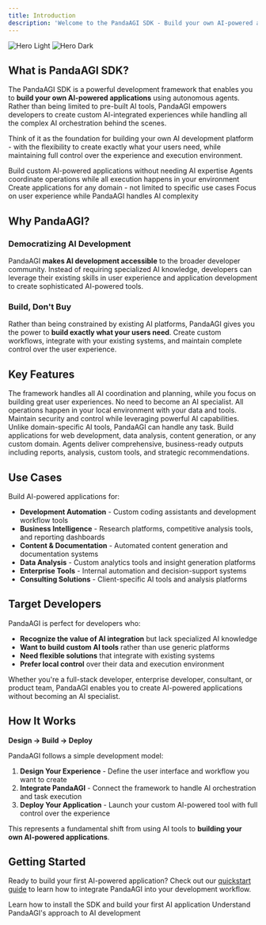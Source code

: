 ```yaml
---
title: Introduction
description: 'Welcome to the PandaAGI SDK - Build your own AI-powered applications with autonomous agents'
---
```


<img
  className="block dark:hidden"
  src="/images/panda_agi_hero.png"
  alt="Hero Light"
/>
<img
  className="hidden dark:block"
  src="/images/panda_agi_hero.png"
  alt="Hero Dark"
/>

## What is PandaAGI SDK?

The PandaAGI SDK is a powerful development framework that enables you to **build your own AI-powered applications** using autonomous agents. Rather than being limited to pre-built AI tools, PandaAGI empowers developers to create custom AI-integrated experiences while handling all the complex AI orchestration behind the scenes.

Think of it as the foundation for building your own AI development platform - with the flexibility to create exactly what your users need, while maintaining full control over the experience and execution environment.

<CardGroup cols={2}>
  <Card
    title="Development Framework"
    icon="hammer"
  >
    Build custom AI-powered applications without needing AI expertise
  </Card>
  <Card
    title="Local Orchestration"
    icon="server"
  >
    Agents coordinate operations while all execution happens in your environment
  </Card>
  <Card
    title="Universal Capability"
    icon="infinity"
  >
    Create applications for any domain - not limited to specific use cases
  </Card>
  <Card
    title="Developer-First"
    icon="code"
  >
    Focus on user experience while PandaAGI handles AI complexity
  </Card>
</CardGroup>

## Why PandaAGI?

### Democratizing AI Development

PandaAGI **makes AI development accessible** to the broader developer community. Instead of requiring specialized AI knowledge, developers can leverage their existing skills in user experience and application development to create sophisticated AI-powered tools.

### Build, Don't Buy

Rather than being constrained by existing AI platforms, PandaAGI gives you the power to **build exactly what your users need**. Create custom workflows, integrate with your existing systems, and maintain complete control over the user experience.

## Key Features

<AccordionGroup>
  <Accordion title="AI Orchestration Without Complexity">
    The framework handles all AI coordination and planning, while you focus on building great user experiences. No need to become an AI specialist.
  </Accordion>

  <Accordion title="Local Execution Environment">
    All operations happen in your local environment with your data and tools. Maintain security and control while leveraging powerful AI capabilities.
  </Accordion>

  <Accordion title="Universal Tool Framework">
    Unlike domain-specific AI tools, PandaAGI can handle any task. Build applications for web development, data analysis, content generation, or any custom domain.
  </Accordion>

  <Accordion title="Professional-Grade Results">
    Agents deliver comprehensive, business-ready outputs including reports, analysis, custom tools, and strategic recommendations.
  </Accordion>
</AccordionGroup>

## Use Cases

Build AI-powered applications for:

- **Development Automation** - Custom coding assistants and development workflow tools
- **Business Intelligence** - Research platforms, competitive analysis tools, and reporting dashboards  
- **Content & Documentation** - Automated content generation and documentation systems
- **Data Analysis** - Custom analytics tools and insight generation platforms
- **Enterprise Tools** - Internal automation and decision-support systems
- **Consulting Solutions** - Client-specific AI tools and analysis platforms

## Target Developers

PandaAGI is perfect for developers who:

- **Recognize the value of AI integration** but lack specialized AI knowledge
- **Want to build custom AI tools** rather than use generic platforms
- **Need flexible solutions** that integrate with existing systems
- **Prefer local control** over their data and execution environment

Whether you're a full-stack developer, enterprise developer, consultant, or product team, PandaAGI enables you to create AI-powered applications without becoming an AI specialist.

## How It Works

**Design → Build → Deploy**

PandaAGI follows a simple development model:

1. **Design Your Experience** - Define the user interface and workflow you want to create
2. **Integrate PandaAGI** - Connect the framework to handle AI orchestration and task execution
3. **Deploy Your Application** - Launch your custom AI-powered tool with full control over the experience

This represents a fundamental shift from using AI tools to **building your own AI-powered applications**.

## Getting Started

Ready to build your first AI-powered application? Check out our [quickstart guide](/quickstart) to learn how to integrate PandaAGI into your development workflow.

<CardGroup cols={2}>
  <Card
    title="Quickstart Guide"
    icon="play"
    href="/quickstart"
  >
    Learn how to install the SDK and build your first AI application
  </Card>
  <Card
    title="Architecture & Philosophy"
    icon="blueprint"
    href="/concepts/architecture"
  >
    Understand PandaAGI's approach to AI development
  </Card>
</CardGroup> 